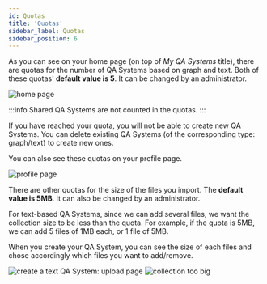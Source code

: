 ```yaml
---
id: Quotas
title: 'Quotas'
sidebar_label: Quotas
sidebar_position: 6
---
```


As you can see on your home page (on top of *My QA Systems* title), there are quotas for the number of QA Systems based on graph and text. 
Both of these quotas' **default value is 5**. It can be changed by an administrator.


<Image src='/img/newUI/qasystems-quotas.png' alt='home page'/>

:::info
Shared QA Systems are not counted in the quotas.
:::

If you have reached your quota, you will not be able to create new QA Systems. You can delete existing QA Systems (of the corresponding type: graph/text) to create new ones.

You can also see these quotas on your profile page.

<Image src='/img/newUI/profile-page.png' alt='profile page'/>

There are other quotas for the size of the files you import. The **default value is 5MB**. It can also be changed by an administrator.

For text-based QA Systems, since we can add several files, we want the collection size to be less than the quota. For example, if the quota is 5MB, we can add 5 files of 1MB each, or 1 file of 5MB. 

When you create your QA System, you can see the size of each files and chose accordingly which files you want to add/remove.


<Tabs>
  <TabItem value='b1' label='Add files'>
    <Image src='/img/newUI/tuto-ui-text/add-dataset-upload.png' alt='create a text QA System: upload page'/>
  </TabItem>
  
  <TabItem value='b2' label='Exceeded quota'>
    <Image src='/img/newUI/quotas-exceeded.png' alt='collection too big'/>
  </TabItem>
</Tabs>